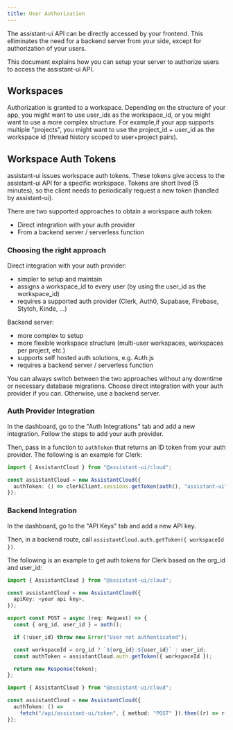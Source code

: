 ```yaml
---
title: User Authorization
---
```


The assistant-ui API can be directly accessed by your frontend. This elliminates the need for a backend server from your side, except for authorization of your users.

This document explains how you can setup your server to authorize users to access the assistant-ui API.

## Workspaces

Authorization is granted to a workspace. Depending on the structure of your app, you might want to use user_ids as the workspace_id, or you might want to use a more complex structure.
For example,if your app supports multiple "projects", you might want to use the project_id + user_id as the workspace id (thread history scoped to user+project pairs).

## Workspace Auth Tokens

assistant-ui issues workspace auth tokens. These tokens give access to the assistant-ui API for a specific workspace.
Tokens are short lived (5 minutes), so the client needs to periodically request a new token (handled by assistant-ui).

There are two supported approaches to obtain a workspace auth token:

- Direct integration with your auth provider
- From a backend server / serverless function

### Choosing the right approach

Direct integration with your auth provider:

- simpler to setup and maintain
- assigns a workspace_id to every user (by using the user_id as the workspace_id)
- requires a supported auth provider (Clerk, Auth0, Supabase, Firebase, Stytch, Kinde, ...)

Backend server:

- more complex to setup
- more flexible workspace structure (multi-user workspaces, workspaces per project, etc.)
- supports self hosted auth solutions, e.g. Auth.js
- requires a backend server / serverless function

You can always switch between the two approaches without any downtime or necessary database migrations.
Choose direct integration with your auth provider if you can. Otherwise, use a backend server.

### Auth Provider Integration

In the dashboard, go to the "Auth Integrations" tab and add a new integration.
Follow the steps to add your auth provider.

Then, pass in a function to `authToken` that returns an ID token from your auth provider.
The following is an example for Clerk:

```ts
import { AssistantCloud } from "@assistant-ui/cloud";

const assistantCloud = new AssistantCloud({
  authToken: () => clerkClient.sessions.getToken(auth(), "assistant-ui"),
});
```

### Backend Integration

In the dashboard, go to the "API Keys" tab and add a new API key.

Then, in a backend route, call `assistantCloud.auth.getToken({ workspaceId })`.

The following is an example to get auth tokens for Clerk based on the org_id and user_id:

```ts title="/app/api/assistant-ui/token.ts"
import { AssistantCloud } from "@assistant-ui/cloud";

const assistantCloud = new AssistantCloud({
  apiKey: <your api key>,
});

export const POST = async (req: Request) => {
  const { org_id, user_id } = auth();

  if (!user_id) throw new Error("User not authenticated");

  const workspaceId = org_id ? `${org_id}:${user_id}` : user_id;
  const authToken = assistantCloud.auth.getToken({ workspaceId });

  return new Response(token);
};
```

```ts title="client.ts"
import { AssistantCloud } from "@assistant-ui/cloud";

const assistantCloud = new AssistantCloud({
  authToken: () =>
    fetch("/api/assistant-ui/token", { method: "POST" }).then((r) => r.json()),
});
```
